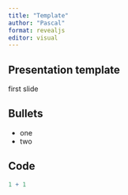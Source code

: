 ```yaml
---
title: "Template"
author: "Pascal"
format: revealjs
editor: visual
---
```


## Presentation template

first slide

## Bullets

-   one
-   two

## Code


```r
1 + 1
```
